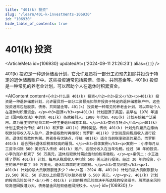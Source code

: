 ```yaml
---
title: "401(k) 投资"
slug: "/learn/401-k-investments-106930"
id: "106930"
hide_table_of_contents: true
---
```



# 401(k) 投资

<ArticleMeta id={106930} updatedAt={'2024-09-11 21:26:23'} alias={`[]`} />
<div className='border-solid border-b border-t-0 my-4 border-[var(--ifm-color-gray-300)]' />

401(k) 投资是一种退休储蓄计划，它允许雇员将一部分工资预先扣除并投资于特定的退休储蓄账户中。这些投资通常包括股票、债券、共同基金等。401(k) 投资是一种常见的养老金计划，可以帮助个人在退休时积累资金。

<AIContent content={`<h2>什么是 401(k) 投资</h2><h3>定义</h3><p>401(k) 投资是一种退休储蓄计划，允许雇员将一部分工资预先扣除并投资于特定的退休储蓄账户中。这些投资通常包括股票、债券、共同基金等。401(k) 投资是一种常见的养老金计划，可以帮助个人在退休时积累资金。</p><h3>起源</h3><p>401(k) 计划起源于美国，最早在 1978 年通过《国内税收法》中的第 401(k) 条款被引入。1980 年代初，401(k) 计划开始被广泛采用，成为雇主提供给员工的一种主要退休储蓄工具。</p><h3>类别与特点</h3><p>401(k) 计划主要分为传统 401(k) 和罗斯 401(k) 两种类型。传统 401(k) 计划允许雇员在缴纳税款前将收入存入账户，退休后取款时再缴税；而罗斯 401(k) 计划则是用税后收入进行投资，退休后取款时免税。两者各有优缺点，传统 401(k) 适合当前税率较高的雇员，而罗斯 401(k) 适合预计退休后税率较高的雇员。</p><h3>具体案例</h3><p>案例一：小李每月从工资中扣除 500 美元存入传统 401(k) 账户，这部分收入在当年免税。经过 30 年的投资，小李的账户积累了 50 万美元，退休后取款时需按当时的税率缴税。</p><p>案例二：小王选择了罗斯 401(k) 计划，每月从税后收入中扣除 500 美元进行投资。经过 30 年的投资，小王的账户积累了 50 万美元，退休后取款时无需缴税。</p><h3>常见问题</h3><p>1. 401(k) 计划的最大贡献限额是多少？<br/>答：2024 年，401(k) 计划的最大贡献限额为 19,500 美元，50 岁及以上的雇员可以额外贡献 6,500 美元。</p><p>2. 401(k) 计划的投资风险如何？<br/>答：401(k) 计划的投资风险取决于所选择的投资组合。股票基金风险较高但回报潜力大，债券基金风险较低但回报较小。</p>`} id={106930} />
